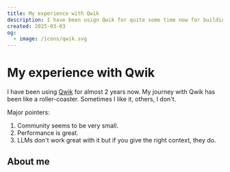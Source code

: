 ```yaml
---
title: My experience with Qwik
description: I have been usign Qwik for quite some time now for building my portfolio. Here is my experience with it.
created: 2025-03-03
og:
  - image: /icons/qwik.svg
---
```



<h1 class="font-bold text-3xl mb-4">My experience with Qwik</h1>

I have been using [Qwik](https://qwik.dev) for almost 2 years now.
My journey with Qwik has been like a roller-coaster. Sometimes I like it, others, I don't.

Major pointers:

1. Community seems to be very small.
2. Performance is great.
3. LLMs don't work great with it but if you give the right context, they do.

<h2 class="text-2xl font-bold mt-8 mb-2">About me</h2>
<About />
